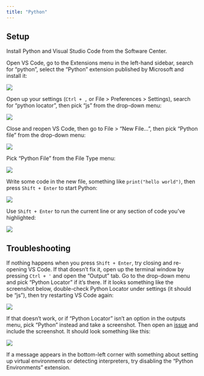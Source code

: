 ```yaml
---
title: "Python"
---
```


## Setup

Install Python and Visual Studio Code from the Software Center.

Open VS Code, go to the Extensions menu in the left-hand sidebar, search for "python", select the "Python" extension published by Microsoft and install it:

![](assets/img/py1.png){fig-alt="Screenshot showing VS Code, highlighting the Extensions menu and the Python extension"}

Open up your settings (`Ctrl + ,` or File > Preferences > Settings), search for "python locator", then pick "js" from the drop-down menu: 

![](assets/img/py2.png){fit-alt="Screenshot showing the settings menu in VS Code, with 'python locator' in the search bar and the 'js' option highlighted"}

Close and reopen VS Code, then go to File > "New File...", then pick "Python file" from the drop-down menu:

![](assets/img/py3.png){fit-alt="Screenshot showing the File menu in VS Code, with 'New File...' highlighted"}

Pick "Python File" from the File Type menu:

![](assets/img/py4.png){fit-alt="Screenshot showing the 'Select File Type or Enter File Name...' menu in VS Code, with 'Python File' highlighted"}

Write some code in the new file, something like `print("hello world")`, then press `Shift + Enter` to start Python: 

![](assets/img/py5.png){fit-alt="Screenshot showing a Python file in VS Code with a Python terminal open in the lower half of the screen"}

Use `Shift + Enter` to run the current line or any section of code you’ve highlighted: 

![](assets/img/py6.png){fit-alt="Screenshot showing a Python file in VS Code with a Python terminal open in the lower half of the screen running the file"}

## Troubleshooting

If nothing happens when you press `Shift + Enter`, try closing and re-opening VS Code. If that doesn't fix it, open up the terminal window by pressing `Ctrl + '` and open the "Output" tab. Go to the drop-down menu and pick "Python Locator" if it's there. If it looks something like the screenshot below, double-check Python Locator under settings (it should be "js"), then try restarting VS Code again:

![](assets/img/py7.png){fit-alt="Screenshot showing the output tab in VS Code with 'Output' and 'Python Locator' highlighted"}

If that doesn't work, or if "Python Locator" isn't an option in the outputs menu, pick "Python" instead and take a screenshot. Then open an [issue](https://github.com/nistatisticsresearchagency/howtofixit/issues) and include the screenshot. It should look something like this:

![](assets/img/py8.png){fit-alt="Screenshot showing the output tab in VS Code with 'Output' and 'Python' highlighted"}

If a message appears in the bottom-left corner with something about setting up virtual environments or detecting interpreters, try disabling the "Python Environments" extension.
